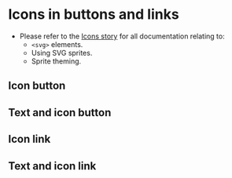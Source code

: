 
# Icons in buttons and links
- Please refer to the [Icons story](/story/ui-components-icons--icons) for all documentation relating to:
    - `<svg>` elements.
    - Using SVG sprites.
    - Sprite theming.

## Icon button
<Preview>
    <Story id="ui-components-buttons-links-buttons-icon--icon-button" />
</Preview>

## Text and icon button
<Preview>
    <Story id="ui-components-buttons-links-buttons-text-icon--text-and-icon-button" />
</Preview>

## Icon link
<Preview>
    <Story id="ui-components-buttons-links-links-icon--icon-link" />
</Preview>

## Text and icon link
<Preview>
    <Story id="ui-components-buttons-links-links-text-icon--text-and-icon-link" />
</Preview>
